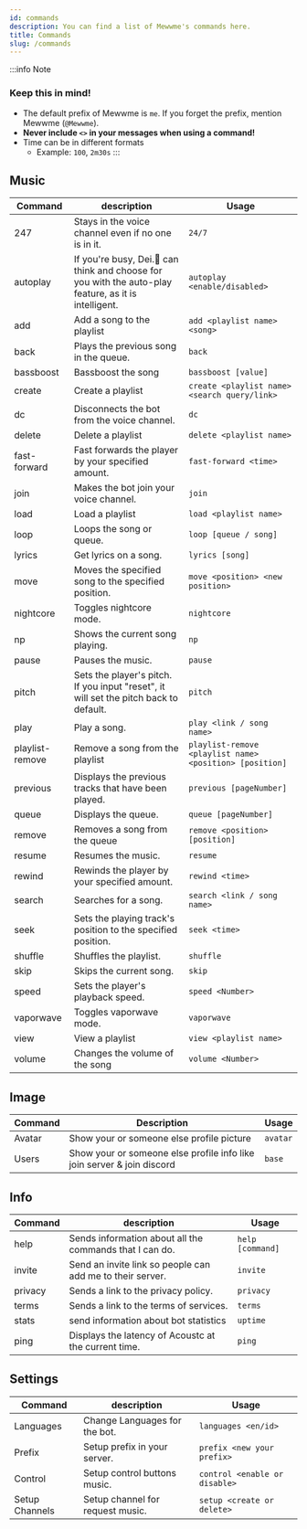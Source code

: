 ```yaml
---
id: commands
description: You can find a list of Mewwme's commands here.
title: Commands
slug: /commands
---
```


:::info Note

### Keep this in mind!

- The default prefix of Mewwme is `me`. If you forget the prefix, mention Mewwme (`@Mewwme`).
- **Never include `<>` in your messages when using a command!**
- Time can be in different formats
  - Example: `100`, `2m30s`
:::

## Music

| Command      | description                                                                           | Usage                                             |
| ------------ | ------------------------------------------------------------------------------------- | ------------------------------------------------- |
| 247          | Stays in the voice channel even if no one is in it.                                   | `24/7`                                            |
| autoplay     | If you're busy, Dei.🌛 can think and choose for you with the auto-play feature, as it is intelligent.                                   | `autoplay <enable/disabled>`                                            |
| add          | Add a song to the playlist                                                            | `add <playlist name> <song>`                      |
| back         | Plays the previous song in the queue.                                                 | `back`                                            |
| bassboost    | Bassboost the song                                                                    | `bassboost [value]`                               |
| create       | Create a playlist                                                                     | `create <playlist name> <search query/link>`      |
| dc           | Disconnects the bot from the voice channel.                                           | `dc`                                              |
| delete       | Delete a playlist                                                                     | `delete <playlist name>`                          |
| fast-forward | Fast forwards the player by your specified amount.                                    | `fast-forward <time>`                             |
| join         | Makes the bot join your voice channel.                                                | `join`                                            |
| load         | Load a playlist                                                                       | `load <playlist name>`                            |
| loop         | Loops the song or queue.                                                              | `loop [queue / song]`                             |
| lyrics       | Get lyrics on a song.                                                                 | `lyrics [song]`                                   |
| move         | Moves the specified song to the specified position.                                   | `move <position> <new position>`                  |
| nightcore    | Toggles nightcore mode.                                                               | `nightcore`                                       |
| np           | Shows the current song playing.                                                       | `np`                                              |
| pause        | Pauses the music.                                                                     | `pause`                                           |
| pitch        | Sets the player's pitch. If you input "reset", it will set the pitch back to default. | `pitch`                                           |
| play         | Play a song.                                                                          | `play <link / song name>`                         |
| playlist-remove    | Remove a song from the playlist                                                 | `playlist-remove <playlist name> <position> [position]` |
| previous     | Displays the previous tracks that have been played.                                   | `previous [pageNumber]`                           |
| queue        | Displays the queue.                                                                   | `queue [pageNumber]`                              |
| remove       | Removes a song from the queue                                                         | `remove <position> [position]`                    |
| resume       | Resumes the music.                                                                    | `resume`                                          |
| rewind       | Rewinds the player by your specified amount.                                          | `rewind <time>`                                   |
| search       | Searches for a song.                                                                  | `search <link / song name>`                       |
| seek         | Sets the playing track's position to the specified position.                          | `seek <time>`                                     |
| shuffle      | Shuffles the playlist.                                                                | `shuffle`                                         |
| skip         | Skips the current song.                                                               | `skip`                                            |
| speed        | Sets the player's playback speed.                                                     | `speed <Number>`                                  |
| vaporwave    | Toggles vaporwave mode.                                                               | `vaporwave`                                       |
| view         | View a playlist                                                                       | `view <playlist name>`                            |
| volume       | Changes the volume of the song                                                        | `volume <Number>`                                 |

## Image

| Command     | Description                                                                                      | Usage                               |
| ----------- | ------------------------------------------------------------------------------------------------ | ------------------------------------|
| Avatar      | Show your or someone else profile picture                                                        | `avatar`                            |
| Users       | Show your or someone else profile info like join server & join discord                           | `base`                              |

## Info

| Command | description                                               | Usage            |
| ------- | --------------------------------------------------------- | ---------------- |
| help    | Sends information about all the commands that I can do.   | `help [command]` |
| invite  | Send an invite link so people can add me to their server. | `invite`         |
| privacy | Sends a link to the privacy policy.                       | `privacy`        |
| terms   | Sends a link to the terms of services.                    | `terms  `        |
| stats   | send information about bot statistics                     | `uptime`         |
| ping    | Displays the latency of Acoustc at the current time.      | `ping`           |

## Settings

| Command         | description                               | Usage                           |
| --------------- | ----------------------------------------- | --------------------------------|
| Languages       | Change Languages for the bot.             | `languages <en/id>`             |
| Prefix          | Setup prefix in your server.              | `prefix <new your prefix>`      |
| Control         | Setup control buttons music.              | `control <enable or disable>`   |
| Setup Channels  | Setup channel for request music.          | `setup <create or delete>`      |
